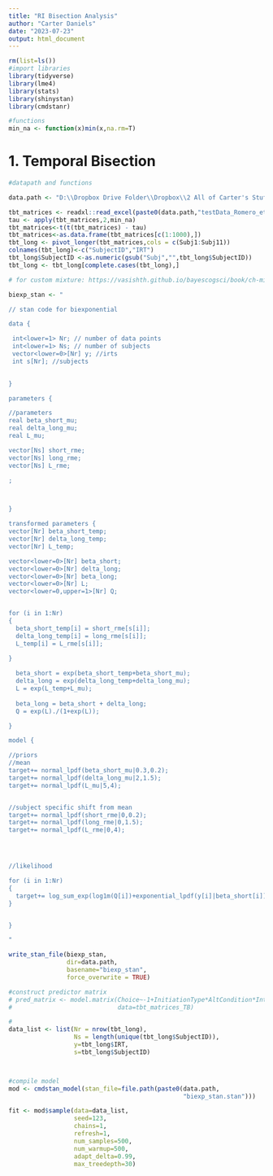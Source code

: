 ---
title: "RI Bisection Analysis"
author: "Carter Daniels"
date: "2023-07-23"
output: html_document
---

```{r}
rm(list=ls())
#import libraries
library(tidyverse)
library(lme4)
library(stats)
library(shinystan)
library(cmdstanr)

#functions
min_na <- function(x)min(x,na.rm=T)

```

# 1. Temporal Bisection


```{r}

#datapath and functions

data.path <- "D:\\Dropbox Drive Folder\\Dropbox\\2 All of Carter's Stuff\\Carter Local\\JEAB_Habit_EricCollab\\"

```

```{r}


tbt_matrices <- readxl::read_excel(paste0(data.path,"testData_Romero_etal_paper.xlsx"))
tau <- apply(tbt_matrices,2,min_na)
tbt_matrices<-t(t(tbt_matrices) - tau)
tbt_matrices<-as.data.frame(tbt_matrices[c(1:1000),])
tbt_long <- pivot_longer(tbt_matrices,cols = c(Subj1:Subj11))
colnames(tbt_long)<-c("SubjectID","IRT")
tbt_long$SubjectID <-as.numeric(gsub("Subj","",tbt_long$SubjectID))
tbt_long <- tbt_long[complete.cases(tbt_long),]

```



```{r}

# for custom mixture: https://vasishth.github.io/bayescogsci/book/ch-mixture.html

biexp_stan <- "

// stan code for biexponential

data {

 int<lower=1> Nr; // number of data points
 int<lower=1> Ns; // number of subjects
 vector<lower=0>[Nr] y; //irts
 int s[Nr]; //subjects
 

}

parameters {

//parameters
real beta_short_mu;
real delta_long_mu; 
real L_mu;

vector[Ns] short_rme;
vector[Ns] long_rme;
vector[Ns] L_rme;

; 



}

transformed parameters {
vector[Nr] beta_short_temp;
vector[Nr] delta_long_temp;
vector[Nr] L_temp;

vector<lower=0>[Nr] beta_short;
vector<lower=0>[Nr] delta_long; 
vector<lower=0>[Nr] beta_long;
vector<lower=0>[Nr] L;
vector<lower=0,upper=1>[Nr] Q; 


for (i in 1:Nr)
{
  beta_short_temp[i] = short_rme[s[i]];
  delta_long_temp[i] = long_rme[s[i]];
  L_temp[i] = L_rme[s[i]]; 
  
}

  beta_short = exp(beta_short_temp+beta_short_mu); 
  delta_long = exp(delta_long_temp+delta_long_mu);
  L = exp(L_temp+L_mu);
  
  beta_long = beta_short + delta_long; 
  Q = exp(L)./(1+exp(L));

}

model {

//priors
//mean
target+= normal_lpdf(beta_short_mu|0.3,0.2);
target+= normal_lpdf(delta_long_mu|2,1.5);
target+= normal_lpdf(L_mu|5,4);


//subject specific shift from mean
target+= normal_lpdf(short_rme|0,0.2);
target+= normal_lpdf(long_rme|0,1.5);
target+= normal_lpdf(L_rme|0,4); 




//likelihood

for (i in 1:Nr)
{
  target+= log_sum_exp(log1m(Q[i])+exponential_lpdf(y[i]|beta_short[i]),log(Q[i])+exponential_lpdf(y[i]|beta_long[i])); //biexponential likelihood
}


}

"

write_stan_file(biexp_stan,
                dir=data.path,
                basename="biexp_stan",
                force_overwrite = TRUE)

#construct predictor matrix
# pred_matrix <- model.matrix(Choice~-1+InitiationType*AltCondition*IntervalCond, 
#                             data=tbt_matrices_TB)

# 
data_list <- list(Nr = nrow(tbt_long),
                  Ns = length(unique(tbt_long$SubjectID)),
                  y=tbt_long$IRT,
                  s=tbt_long$SubjectID)



#compile model
mod <- cmdstan_model(stan_file=file.path(paste0(data.path,
                                                "biexp_stan.stan")))
```


```{r}

fit <- mod$sample(data=data_list,
                  seed=123,
                  chains=1,
                  refresh=1,
                  num_samples=500,
                  num_warmup=500,
                  adapt_delta=0.99,
                  max_treedepth=30)


```


